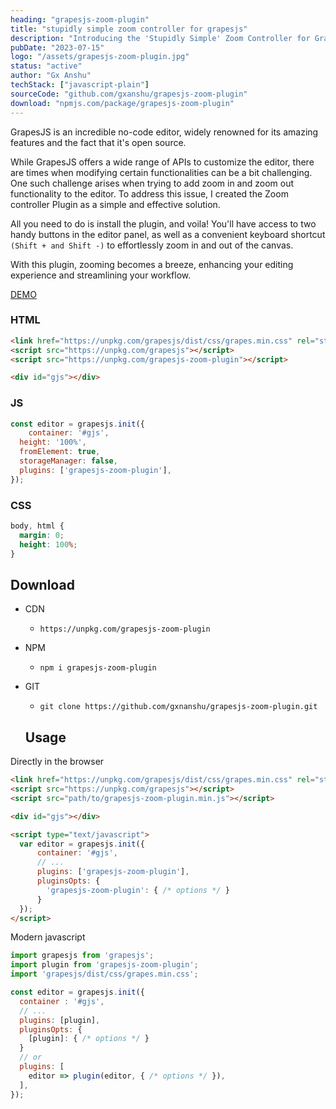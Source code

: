 ```yaml
---
heading: "grapesjs-zoom-plugin"
title: "stupidly simple zoom controller for grapesjs"
description: "Introducing the 'Stupidly Simple' Zoom Controller for GrapesJS: Effortlessly manage zoom functionality with this user-friendly tool, enhancing your design experience."
pubDate: "2023-07-15"
logo: "/assets/grapesjs-zoom-plugin.jpg"
status: "active"
author: "Gx Anshu"
techStack: ["javascript-plain"]
sourceCode: "github.com/gxanshu/grapesjs-zoom-plugin"
download: "npmjs.com/package/grapesjs-zoom-plugin"
---
```


GrapesJS is an incredible no-code editor, widely renowned for its amazing features and the fact that it's open source.

While GrapesJS offers a wide range of APIs to customize the editor, there are times when modifying certain functionalities can be a bit challenging. One such challenge arises when trying to add zoom in and zoom out functionality to the editor. 
To address this issue, I created the Zoom controller Plugin as a simple and effective solution.

All you need to do is install the plugin, and voila! You'll have access to two handy buttons in the editor panel, as well as a convenient keyboard shortcut `(Shift + and Shift -)` to effortlessly zoom in and out of the canvas. 

With this plugin, zooming becomes a breeze, enhancing your editing experience and streamlining your workflow.

[DEMO](https://codesandbox.io/s/sharp-haslett-dwcpvt?file=/src/index.js)

### HTML
```html
<link href="https://unpkg.com/grapesjs/dist/css/grapes.min.css" rel="stylesheet">
<script src="https://unpkg.com/grapesjs"></script>
<script src="https://unpkg.com/grapesjs-zoom-plugin"></script>

<div id="gjs"></div>
```

### JS
```js
const editor = grapesjs.init({
	container: '#gjs',
  height: '100%',
  fromElement: true,
  storageManager: false,
  plugins: ['grapesjs-zoom-plugin'],
});
```

### CSS
```css
body, html {
  margin: 0;
  height: 100%;
}
```

## Download

* CDN
  * `https://unpkg.com/grapesjs-zoom-plugin`
* NPM
  * `npm i grapesjs-zoom-plugin`
* GIT
  * `git clone https://github.com/gxnanshu/grapesjs-zoom-plugin.git`

  ## Usage

Directly in the browser
```html
<link href="https://unpkg.com/grapesjs/dist/css/grapes.min.css" rel="stylesheet"/>
<script src="https://unpkg.com/grapesjs"></script>
<script src="path/to/grapesjs-zoom-plugin.min.js"></script>

<div id="gjs"></div>

<script type="text/javascript">
  var editor = grapesjs.init({
      container: '#gjs',
      // ...
      plugins: ['grapesjs-zoom-plugin'],
      pluginsOpts: {
        'grapesjs-zoom-plugin': { /* options */ }
      }
  });
</script>
```

Modern javascript
```js
import grapesjs from 'grapesjs';
import plugin from 'grapesjs-zoom-plugin';
import 'grapesjs/dist/css/grapes.min.css';

const editor = grapesjs.init({
  container : '#gjs',
  // ...
  plugins: [plugin],
  pluginsOpts: {
    [plugin]: { /* options */ }
  }
  // or
  plugins: [
    editor => plugin(editor, { /* options */ }),
  ],
});
```
